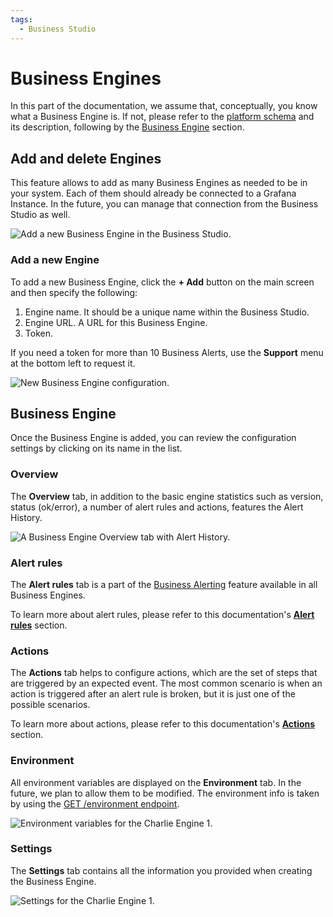 ```yaml
---
tags:
  - Business Studio
---
```



# Business Engines

In this part of the documentation, we assume that, conceptually, you know what a Business Engine is. If not, please refer to the [platform schema](/big/#architecture) and its description, following by the [Business Engine](/big/engine/) section.

## Add and delete Engines

This feature allows to add as many Business Engines as needed to be in your system. Each of them should already be connected to a Grafana Instance. In the future, you can manage that connection from the Business Studio as well.

<Image
  title="Add a new Business Engine in the Business Studio."
  src="/img/big/business-engine/add-engine.png"
/>

### Add a new Engine

To add a new Business Engine, click the **+ Add** button on the main screen and then specify the following:

1. Engine name. It should be a unique name within the Business Studio.
2. Engine URL. A URL for this Business Engine.
3. Token.

If you need a token for more than 10 Business Alerts, use the **Support** menu at the bottom left to request it.

<Image
  title="New Business Engine configuration."
  src="/img/blog/2024-12-31-big-2.2.0/new-engine.png"
/>

## Business Engine

Once the Business Engine is added, you can review the configuration settings by clicking on its name in the list.

### Overview

The **Overview** tab, in addition to the basic engine statistics such as version, status (ok/error), a number of alert rules and actions, features the Alert History.

<Image
  title="A Business Engine Overview tab with Alert History."
  src="/img/big/business-engine/tab-overview.png"
/>

### Alert rules

The **Alert rules** tab is a part of the [Business Alerting](/big/alerting/) feature available in all Business Engines.

To learn more about alert rules, please refer to this documentation's [**Alert rules**](/big/alerting/manage-alert-rules/) section.

### Actions

The **Actions** tab helps to configure actions, which are the set of steps that are triggered by an expected event. The most common scenario is when an action is triggered after an alert rule is broken, but it is just one of the possible scenarios.

To learn more about actions, please refer to this documentation's [**Actions**](/big/studio/actions/) section.

### Environment

All environment variables are displayed on the **Environment** tab. In the future, we plan to allow them to be modified. The environment info is taken by using the [GET /environment endpoint](/big/api/).

<Image
  title="Environment variables for the Charlie Engine 1."
  src="/img/big/business-studio/tab-env.png"
/>

### Settings

The **Settings** tab contains all the information you provided when creating the Business Engine.

<Image
  title="Settings for the Charlie Engine 1."
  src="/img/big/business-studio/tab-settings.png"
/>
